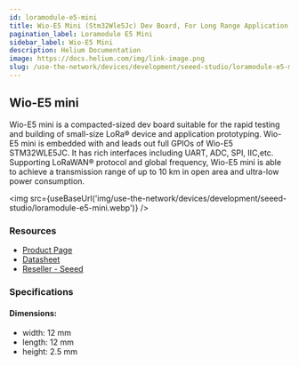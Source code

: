 ```yaml
---
id: loramodule-e5-mini
title: Wio-E5 Mini (Stm32Wle5Jc) Dev Board, For Long Range Application
pagination_label: Loramodule E5 Mini
sidebar_label: Wio-E5 Mini
description: Helium Documentation
image: https://docs.helium.com/img/link-image.png
slug: /use-the-network/devices/development/seeed-studio/loramodule-e5-mini
---
```



## Wio-E5 mini

Wio-E5 mini is a compacted-sized dev board suitable for the rapid testing and building of small-size
LoRa® device and application prototyping. Wio-E5 mini is embedded with and leads out full GPIOs of
Wio-E5 STM32WLE5JC. It has rich interfaces including UART, ADC, SPI, IIC,etc. Supporting LoRaWAN®
protocol and global frequency, Wio-E5 mini is able to achieve a transmission range of up to 10 km in
open area and ultra-low power consumption.

<img
  src={useBaseUrl('img/use-the-network/devices/development/seeed-studio/loramodule-e5-mini.webp')}
/>

### Resources

- [Product Page](https://www.seeedstudio.com/LoRa-E5-mini-STM32WLE5JC-p-4869.html)
- [Datasheet](https://files.seeedstudio.com/products/113990939/LoRa-E5%20mini%20v1.0.pdf)
- [Reseller - Seeed](https://www.seeedstudio.com/LoRa-E5-mini-STM32WLE5JC-p-4869.html)

### Specifications

#### Dimensions:

- width: 12 mm
- length: 12 mm
- height: 2.5 mm
